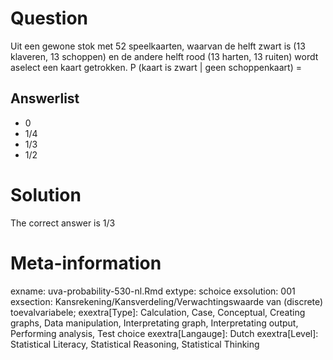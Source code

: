 Question
========

Uit een gewone stok met 52 speelkaarten, waarvan de helft zwart is (13 klaveren, 13 schoppen) en de andere helft rood (13 harten, 13 ruiten) wordt aselect een kaart getrokken. P (kaart is zwart | geen schoppenkaart) = 

Answerlist
----------
* 0
* 1/4
* 1/3
* 1/2

Solution
========

The correct answer is  1/3 

Meta-information
================
exname: uva-probability-530-nl.Rmd 
extype: schoice 
exsolution: 001 
exsection: Kansrekening/Kansverdeling/Verwachtingswaarde van (discrete) toevalvariabele;
exextra[Type]: Calculation, Case, Conceptual, Creating graphs, Data manipulation, Interpretating graph, Interpretating output, Performing analysis, Test choice 
exextra[Langauge]: Dutch 
exextra[Level]: Statistical Literacy, Statistical Reasoning, Statistical Thinking 
